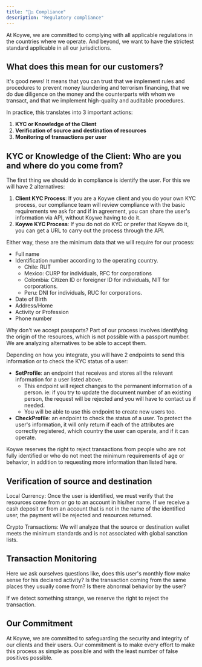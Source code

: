 ```yaml
---
title: "👩‍⚖️ Compliance"
description: "Regulatory compliance"
---
```


At Koywe, we are committed to complying with all applicable regulations in the countries where we operate. And beyond, we want to have the strictest standard applicable in all our jurisdictions.

## What does this mean for our customers?

It's good news! It means that you can trust that we implement rules and procedures to prevent money laundering and terrorism financing, that we do due diligence on the money and the counterparts with whom we transact, and that we implement high-quality and auditable procedures.

In practice, this translates into 3 important actions:

1. <b>KYC or Knowledge of the Client</b>
2. <b>Verification of source and destination of resources</b>
3. <b>Monitoring of transactions per user</b>

## KYC or Knowledge of the Client: Who are you and where do you come from?

The first thing we should do in compliance is identify the user. For this we will have 2 alternatives:

1. <b>Client KYC Process</b>: If you are a Koywe client and you do your own KYC process, our compliance team will review compliance with the basic requirements we ask for and if in agreement, you can share the user's information via API, without Koywe having to do it.
2. <b>Koywe KYC Process</b>: If you do not do KYC or prefer that Koywe do it, you can get a URL to carry out the process through the API.

Either way, these are the minimum data that we will require for our process:

- Full name
- Identification number according to the operating country.
  - Chile: RUT
  - Mexico: CURP for individuals, RFC for corporations
  - Colombia: Citizen ID or foreigner ID for individuals, NIT for corporations.
  - Peru: DNI for individuals, RUC for corporations.
- Date of Birth
- Address/Home
- Activity or Profession
- Phone number

Why don't we accept passports? Part of our process involves identifying the origin of the resources, which is not possible with a passport number. We are analyzing alternatives to be able to accept them.

Depending on how you integrate, you will have 2 endpoints to send this information or to check the KYC status of a user:
- <b>SetProfile</b>: an endpoint that receives and stores all the relevant information for a user listed above.
  - This endpoint will reject changes to the permanent information of a person. ie: if you try to update the document number of an existing person, the request will be rejected and you will have to contact us if needed.
  - You will be able to use this endpoint to create new users too.
- <b>CheckProfile</b>: an endpoint to check the status of a user. To protect the user's information, it will only return if each of the attributes are correctly registered, which country the user can operate, and if it can operate.

Koywe reserves the right to reject transactions from people who are not fully identified or who do not meet the minimum requirements of age or behavior, in addition to requesting more information than listed here.

## Verification of source and destination

Local Currency: Once the user is identified, we must verify that the resources come from or go to an account in his/her name. If we receive a cash deposit or from an account that is not in the name of the identified user, the payment will be rejected and resources returned.

Crypto Transactions: We will analyze that the source or destination wallet meets the minimum standards and is not associated with global sanction lists.

## Transaction Monitoring

Here we ask ourselves questions like, does this user's monthly flow make sense for his declared activity? Is the transaction coming from the same places they usually come from? Is there abnormal behavior by the user?

If we detect something strange, we reserve the right to reject the transaction.

## Our Commitment

At Koywe, we are committed to safeguarding the security and integrity of our clients and their users. Our commitment is to make every effort to make this process as simple as possible and with the least number of false positives possible.